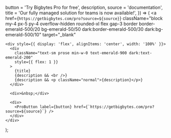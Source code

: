 
  button = 'Try Bigbytes Pro for free',
  description,
  source = 'documentation',
  title = 'Our fully managed solution for teams is now available!',
}) => (
  <a
    href={`https://getbigbytes.com/pro?source=${source}`}
    className="block my-4 px-5 py-4 overflow-hidden rounded-xl flex gap-3 border border-emerald-500/20 bg-emerald-50/50 dark:border-emerald-500/30 dark:bg-emerald-500/10"
    target="_blank"
  >
    <div style={{ display: 'flex', alignItems: 'center', width: '100%' }}>
      <div
        className="text-sm prose min-w-0 text-emerald-900 dark:text-emerald-200"
        style={{ flex: 1 }}
      >
        {title}
        {description && <br />}
        {description && <p className="normal">{description}</p>}
      </div>

      <div>&nbsp;</div>

      <div>
        <ProButton label={button} href={`https://getbigbytes.com/pro?source=${source}`} />
      </div>
    </div>
  </a>
);
